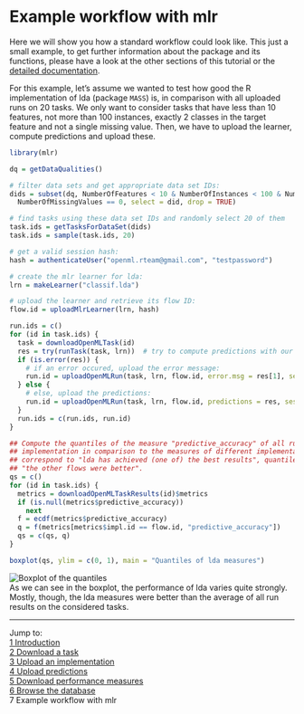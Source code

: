 Example workflow with mlr
=========================

Here we will show you how a standard workflow could look like. This just a small example, to get
further information about the package and its functions, please have a look at the other sections
of this tutorial or the [detailed documentation](http://www.rdocumentation.org/packages/OpenML).

For this example, let's assume we wanted to test how good the R implementation of lda (package 
`MASS`) is, in comparison with all uploaded runs on 20 tasks. We only want to consider tasks
that have less than 10 features, not more than 100 instances, exactly 2 classes in the target
feature and not a single missing value. Then, we have to upload the learner, compute predictions and
upload these.

```r
library(mlr)

dq = getDataQualities()

# filter data sets and get appropriate data set IDs:
dids = subset(dq, NumberOfFeatures < 10 & NumberOfInstances < 100 & NumberOfClasses == 2 & 
  NumberOfMissingValues == 0, select = did, drop = TRUE)

# find tasks using these data set IDs and randomly select 20 of them
task.ids = getTasksForDataSet(dids)
task.ids = sample(task.ids, 20)

# get a valid session hash:
hash = authenticateUser("openml.rteam@gmail.com", "testpassword")

# create the mlr learner for lda:
lrn = makeLearner("classif.lda")

# upload the learner and retrieve its flow ID:
flow.id = uploadMlrLearner(lrn, hash) 

run.ids = c()
for (id in task.ids) {
  task = downloadOpenMLTask(id)
  res = try(runTask(task, lrn))  # try to compute predictions with our learner
  if (is.error(res)) {
    # if an error occured, upload the error message:
    run.id = uploadOpenMLRun(task, lrn, flow.id, error.msg = res[1], session.hash = hash)
  } else {
    # else, upload the predictions:
    run.id = uploadOpenMLRun(task, lrn, flow.id, predictions = res, session.hash = hash)
  } 
  run.ids = c(run.ids, run.id)
}

## Compute the quantiles of the measure "predictive_accuracy" of all runs using our lda  
## implementation in comparison to the measures of different implementations. Quantiles next to 1  
## correspond to "lda has achieved (one of) the best results", quantiles next to 0 correspond to  
## "the other flows were better".
qs = c()
for (id in task.ids) {
  metrics = downloadOpenMLTaskResults(id)$metrics
  if (is.null(metrics$predictive_accuracy))
    next
  f = ecdf(metrics$predictive_accuracy)
  q = f(metrics[metrics$impl.id == flow.id, "predictive_accuracy"])
  qs = c(qs, q)
}

boxplot(qs, ylim = c(0, 1), main = "Quantiles of lda measures")
```
![Boxplot of the quantiles](https://raw.githubusercontent.com/openml/r/master/doc/figures/boxplot_example.png)  
As we can see in the boxplot, the performance of lda varies quite strongly. Mostly, though, the lda
measures were better than the average of all run results on the considered tasks.

----------------------------------------------------------------------------------------------------
Jump to:   
[1 Introduction](1-Introduction.md)  
[2 Download a task](2-Download-a-task.md)  
[3 Upload an implementation](3-Upload-an-implementation.md)  
[4 Upload predictions](4-Upload-predictions.md)  
[5 Download performance measures](5-Download-performance-measures.md)  
[6 Browse the database](6-Browse-the-database.md)  
7 Example workflow with mlr